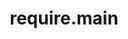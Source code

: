 ---
id: "node_tf_hard_014"
questionType: "TRUE_FALSE"
title: "require.main"
statement: "require.main refers to the last module loaded in the application."
difficulty: "HARD"
category: "Node.js"
correctAnswer: false
explanation: "require.main refers to the entry point module that started the app."
---